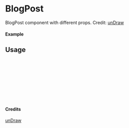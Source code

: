 
<Meta of={BlogPost} title="unDraw/BlogPost" />

# BlogPost

BlogPost component with different props.
Credit: [unDraw](https://undraw.co/illustrations)

#### Example

<Canvas of={BlogPost.Primary} />

## Usage

```ts
import { BlogPost } from "yadl-ui";

const Example = () => {
  return (
      <BlogPost />
  );
};

export default Example;
```

#### Credits
[unDraw](https://undraw.co/illustrations)
